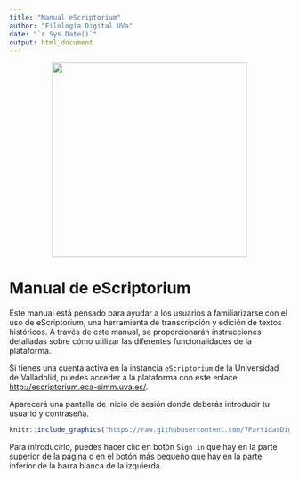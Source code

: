 ```yaml
---
title: "Manual eScriptorium"
author: "Filología Digital UVa"
date: "`r Sys.Date()`"
output: html_document
---
```


<div>
<center>
<img src="https://github.com/7PartidasDigital/escriptorium/blob/main/imagenes/UVa_eS_logo.png?raw=true" width="350"/>
</center>
</div>

# Manual de eScriptorium
Este manual está pensado para ayudar a los usuarios a familiarizarse con el uso de eScriptorium, una herramienta de transcripción y edición de textos históricos. A través de este manual, se proporcionarán instrucciones detalladas sobre cómo utilizar las diferentes funcionalidades de la plataforma.

Si tienes una cuenta activa en la instancia `eScriptorium` de la Universidad de Valladolid, puedes acceder a la plataforma con este enlace [http://escriptorium.eca-simm.uva.es/](http://escriptorium.eca-simm.uva.es/).

Aparecerá una pantalla de inicio de sesión donde deberás introducir tu usuario y contraseña.

```r
knitr::include_graphics("https://raw.githubusercontent.com/7PartidasDigital/Taller-UVa/master/images/UVa_001.png")
``` 


Para introducirlo, puedes hacer clic en botón `Sign in` que hay en la parte superior de la página o en el botón más pequeño que hay en la parte inferior de la barra blanca de la izquierda.
